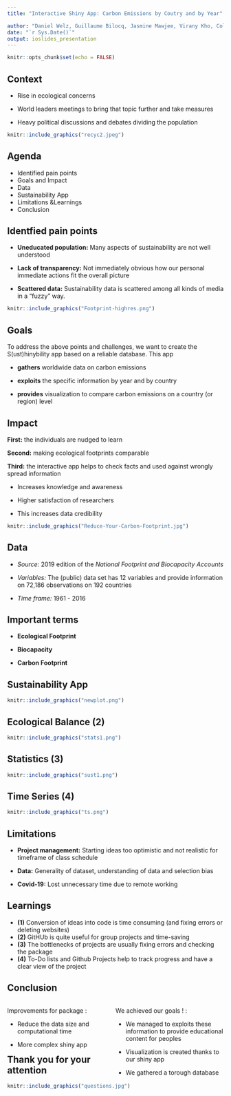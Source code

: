 ```yaml
---
title: "Interactive Shiny App: Carbon Emissions by Coutry and by Year"

author: "Daniel Welz, Guillaume Bilocq, Jasmine Mawjee, Virany Kho, Colin Steffe"
date: "`r Sys.Date()`"
output: ioslides_presentation
---
```


```r
knitr::opts_chunk$set(echo = FALSE)
```

## Context

-   Rise in ecological concerns

-   World leaders meetings to bring that topic further and take measures

-   Heavy political discussions and debates dividing the population

```r
knitr::include_graphics("recyc2.jpeg")
```


## Agenda

-   Identified pain points
-   Goals and Impact
-   Data
-   Sustainability App
-   Limitations &Learnings 
-   Conclusion

## Identfied pain points

-   **Uneducated population:** Many aspects of sustainability are not well understood

-   **Lack of transparency:** Not immediately obvious how our personal immediate actions fit the overall picture

-   **Scattered data:** Sustainability data is scattered among all kinds of media in a "fuzzy" way.

```r
knitr::include_graphics("Footprint-highres.png")
```

## Goals

To address the above points and challenges, we want to create the S(ust)hinybility app based on a reliable database. This app

-   **gathers** worldwide data on carbon emissions

-   **exploits** the specific information by year and by country

-   **provides** visualization to compare carbon emissions on a country (or region) level

## Impact

::: columns-2
**First:** the individuals are nudged to learn

**Second:** making ecological footprints comparable

**Third:** the interactive app helps to check facts and used against wrongly spread information

-   Increases knowledge and awareness

-   Higher satisfaction of researchers

-   This increases data credibility
:::

```r
knitr::include_graphics("Reduce-Your-Carbon-Footprint.jpg")
```

## Data

-   *Source:* 2019 edition of the *National Footprint and Biocapacity Accounts*

-   *Variables:* The (public) data set has 12 variables and provide information on 72,186 observations on 192 countries

-   *Time frame:* 1961 - 2016

## Important terms

-   **Ecological Footprint**

-   **Biocapacity**

-   **Carbon Footprint**

## Sustainability App

```r
knitr::include_graphics("newplot.png")
```


## Ecological Balance (2)

```r
knitr::include_graphics("stats1.png")
```



## Statistics (3)

```r
knitr::include_graphics("sust1.png")
```


## Time Series (4)

```r
knitr::include_graphics("ts.png")
```


## Limitations

-   **Project management:** Starting ideas too optimistic and not realistic for timeframe of class schedule

-   **Data:** Generality of dataset, understanding of data and selection bias

-   **Covid-19:** Lost unnecessary time due to remote working 

## Learnings

-   **(1)** Conversion of ideas into code is time consuming (and fixing errors or deleting websites)
-   **(2)** GitHUb is quite useful for group projects and time-saving
-   **(3)** The bottlenecks of projects are usually fixing errors and checking the package
-   **(4)** To-Do lists and Github Projects help to track progress and have a clear view of the project

## Conclusion

<div style="float: left; width: 50%;">
Improvements for package :

- Reduce the data size and computational time

- More complex shiny app
</div>

<div style="float: right; width: 50%;">
We achieved our goals ! : 

- We managed to exploits these information to provide educational content for peoples
 
- Visualization is created thanks to our shiny app

- We gathered a torough database
</div>


## Thank you for your attention

```r
knitr::include_graphics("questions.jpg")
```
